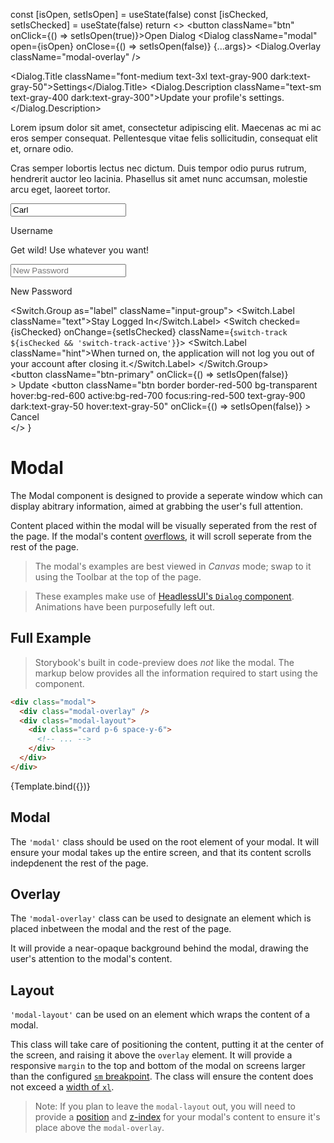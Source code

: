 
  const [isOpen, setIsOpen] = useState(false)
  const [isChecked, setIsChecked] = useState(false)
  return <>
    <button className="btn" onClick={() => setIsOpen(true)}>Open Dialog</button>
    <Dialog className="modal" open={isOpen} onClose={() => setIsOpen(false)} {...args}>
      <Dialog.Overlay className="modal-overlay" />
      <div className="modal-layout">
        <div className="card p-6 space-y-6">
          <div className="space-y-2">
            <Dialog.Title className="font-medium text-3xl text-gray-900 dark:text-gray-50">Settings</Dialog.Title>
            <Dialog.Description className="text-sm text-gray-400 dark:text-gray-300">Update your profile's settings.</Dialog.Description>
          </div>
          <p>
            Lorem ipsum dolor sit amet, consectetur adipiscing elit. Maecenas ac mi ac eros semper consequat. Pellentesque vitae felis sollicitudin, consequat elit et, ornare odio.
          </p>
          <p>
            Cras semper lobortis lectus nec dictum. Duis tempor odio purus rutrum, hendrerit auctor leo lacinia. Phasellus sit amet nunc accumsan, molestie arcu eget, laoreet tortor.
          </p>
          <label className="input-floating-group">
            <input className="input-floating peer" placeholder="Username" readOnly type="text" value="Carl" />
            <p className="input-floating-label">Username</p>
            <p className="hint">Get wild! Use whatever you want!</p>
          </label>
          <label className="input-floating-group">
            <input className="input-floating peer" placeholder="New Password" type="password" />
            <p className="input-floating-label">New Password</p>
          </label>
          <Switch.Group as="label" className="input-group">
            <Switch.Label className="text">Stay Logged In</Switch.Label>
            <Switch checked={isChecked} onChange={setIsChecked} className={`switch-track ${isChecked && 'switch-track-active'}`}>
              <span aria-hidden="true" className="switch-thumb" />
            </Switch>
            <Switch.Label className="hint">When turned on, the application will not log you out of your account after closing it.</Switch.Label>
          </Switch.Group>
          <div className="flex flex-row self-end space-x-4">
            <button
              className="btn-primary"
              onClick={() => setIsOpen(false)}  
            >
              Update
            </button>
            <button
              className="btn border border-red-500 bg-transparent hover:bg-red-600 active:bg-red-700 focus:ring-red-500 text-gray-900 dark:text-gray-50 hover:text-gray-50"
              onClick={() => setIsOpen(false)}
            >
              Cancel
            </button>
          </div>
        </div>
      </div>
    </Dialog>
  </>
}

<Meta title="Components/Modal" />

# Modal

The Modal component is designed to provide a seperate window which can display abitrary information, aimed at grabbing the user's full attention.

Content placed within the modal will be visually seperated from the rest of the page.
If the modal's content [overflows](https://developer.mozilla.org/en-US/docs/Web/CSS/overflow), it will scroll seperate from the rest of the page.

> The modal's examples are best viewed in *Canvas* mode; swap to it using the Toolbar at the top of the page.

> These examples make use of [HeadlessUI's `Dialog` component](https://headlessui.dev/react/dialog).
> Animations have been purposefully left out.

## Full Example

> Storybook's built in code-preview does *not* like the modal. The markup below provides all the information required to start using the component.

```html
<div class="modal">
  <div class="modal-overlay" />
  <div class="modal-layout">
    <div class="card p-6 space-y-6">
      <!-- ... -->
    </div>
  </div>
</div>
```

<Story name="Full Example">
  {Template.bind({})}
</Story>

## Modal

The `'modal'` class should be used on the root element of your modal. It will ensure your modal takes up the entire screen, and that its content scrolls indepdenent the rest of the page.

## Overlay

The `'modal-overlay'` class can be used to designate an element which is placed inbetween the modal and the rest of the page.

It will provide a near-opaque background behind the modal, drawing the user's attention to the modal's content.

## Layout

`'modal-layout'` can be used on an element which wraps the content of a modal.

This class will take care of positioning the content, putting it at the center of the screen, and raising it above the `overlay` element.
It will provide a responsive `margin` to the top and bottom of the modal on screens larger than the configured [`sm` breakpoint](https://tailwindcss.com/docs/breakpoints).
The class will ensure the content does not exceed a [width of `xl`](https://tailwindcss.com/docs/width).

> Note: If you plan to leave the `modal-layout` out, you will need to provide a [position](https://developer.mozilla.org/en-US/docs/Web/CSS/position) and [z-index](https://developer.mozilla.org/en-US/docs/Web/CSS/z-index) for your modal's content to ensure it's place above the `modal-overlay`.